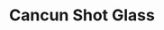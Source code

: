 ---
title: "Cancun Shot Glass"
subtitle: ""
creator: ""
categories: ["glass"]
featuredImage: "../src/assets/images/item/glass/DSC02530.png"
views: ["../src/assets/images/item/glass/DSC02530.png","../src/assets/images/item/glass/DSC02531.png"]
nextItem: []
---
